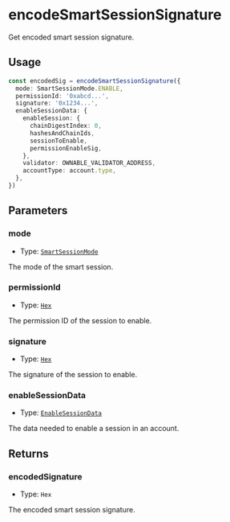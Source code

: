 # encodeSmartSessionSignature

Get encoded smart session signature.

## Usage

```typescript copy
const encodedSig = encodeSmartSessionSignature({
  mode: SmartSessionMode.ENABLE,
  permissionId: '0xabcd...',
  signature: '0x1234...',
  enableSessionData: {
    enableSession: {
      chainDigestIndex: 0,
      hashesAndChainIds,
      sessionToEnable,
      permissionEnableSig,
    },
    validator: OWNABLE_VALIDATOR_ADDRESS,
    accountType: account.type,
  },
})
```

## Parameters

### mode

- Type: [`SmartSessionMode`](/module-sdk/glossary/types.mdx#smartsessionmode)

The mode of the smart session.

### permissionId

- Type: [`Hex`](https://viem.sh/docs/glossary/types#hex)

The permission ID of the session to enable.

### signature

- Type: [`Hex`](https://viem.sh/docs/glossary/types#hex)

The signature of the session to enable.

### enableSessionData

- Type: [`EnableSessionData`](/module-sdk/glossary/types.mdx#enablesessiondata)

The data needed to enable a session in an account.

## Returns

### encodedSignature

- Type: `Hex`

The encoded smart session signature.
